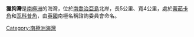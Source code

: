{{coord|54|22|S|36|13|W|source:GNIS|display=title}}

'''獵狗灣'''是[[南極洲|南極洲]]的海灣，位於[[南喬治亞島|南喬治亞島]]北岸，長5公里、寬4公里，處於[[蒂茹卡角|蒂茹卡角]]和[[瓦科普角|瓦科普角]]，由[[英國|英國]]南極名稱諮詢委員會命名。

{{Antarctica-geo-stub}}
[[Category:南極洲海灣|Category:南極洲海灣]]